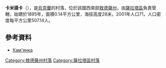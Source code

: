 {{coord|46|10|44|N|29|38|34|E|scale:30000|display=title}}

'''卡米揚卡'''（{{lang-uk|Кам'янка}}），是[[烏克蘭|烏克蘭]]的村落，位於該國西南部[[敖德薩州|敖德薩州]]，由[[薩拉塔區|薩拉塔區]]負責管轄，始建於1895年，面積0.14平方公里，海拔高度28米，2001年人口71，人口密度每平方公里507.14人。

==參考資料==
*[http://w1.c1.rada.gov.ua/pls/z7502/A005?rdat1=08.11.2011&rf7571=23161 Кам'янка]{{dead link|date=2017年11月 |bot=InternetArchiveBot |fix-attempted=yes }}

{{DEFAULTSORT:Кам'янка}}
[[Category:敖德薩州村落|Category:敖德薩州村落]]
[[Category:薩拉塔區村落|Category:薩拉塔區村落]]


{{Odessa-geo-stub}}